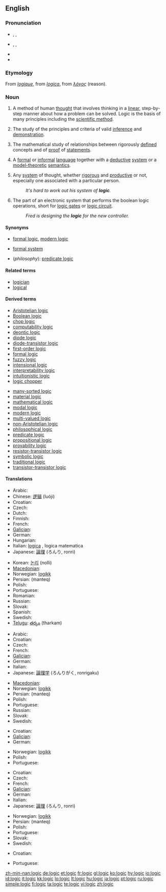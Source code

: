 {{wikipedia|dab=logic (disambiguation)|logic}}
==English==

===Pronunciation===
* {{a|RP}} {{enPR|lŏj'ĭk}}, {{IPA|/ˈlɒdʒɪk/}}, {{SAMPA|/"lQdZIk/}}
* {{a|US}} {{enPR|lŏj'ĭk}}, {{IPA|/ˈlɑːdʒɪk/}}, {{SAMPA|/"lA:dZIk/}}
* {{audio|en-us-logic.ogg|Audio (US)}}
* {{rhymes|ɒdʒɪk}}

===Etymology===
From {{etyl|fro}} ''[[logique#Old French|logique]]'', from {{etyl|la}} ''[[logica#Latin|logica]]'', from {{etyl|grc}} ''[[λόγος]]'' (reason).

===Noun===
{{wikipedia}}
{{en-noun|s|-}}

# {{uncountable}} A method of human [[thought]] that involves thinking in a [[linear]], step-by-step manner about how a problem can be solved. Logic is the basis of many principles including the [[scientific method]].
# {{context|philosophy|logic}} The study of the principles and criteria of valid [[inference]] and [[demonstration]].
# {{uncountable}} {{mathematics}} The mathematical study of relationships between rigorously [[define]]d concepts and of [[proof]] of [[statement]]s.
# {{countable}} {{mathematics}}  A [[formal]] or [[informal]] [[language]] together with a [[deductive]] [[system]] or a [[model theory|model-theoretic]] [[semantics]].
# {{uncountable}} Any [[system]] of thought, whether [[rigorous]] and [[productive]] or not, especially one associated with a particular person.
#: ''It's hard to work out his system of '''logic'''.''
# {{uncountable}} The part of an electronic system that performs the boolean logic operations, short for [[logic gate]]s or [[logic circuit]].
#: ''Fred is designing the '''logic''' for the new controller.''

====Synonyms====
* {{sense|mathematics, study}} [[formal logic]], [[modern logic]]
* {{sense|mathematics, system}} [[formal system]]
* (''philosophy''): [[predicate logic]]

====Related terms====
* [[logician]]
* [[logical]]

====Derived terms====
{{rel-top|Derived terms}}
* [[Aristotelian logic]]
* [[Boolean logic]]
* [[chop logic]]
* [[computability logic]]
* [[deontic logic]]
* [[diode logic]]
* [[diode-transistor logic]]
* [[first-order logic]]
* [[formal logic]]
* [[fuzzy logic]]
* [[intensional logic]]
* [[interpretability logic]]
* [[intuitionistic logic]]
* [[logic chopper]]
{{rel-mid}}
* [[many-sorted logic]]
* [[material logic]]
* [[mathematical logic]]
* [[modal logic]]
* [[modern logic]]
* [[multi-valued logic]]
* [[non-Aristotelian logic]]
* [[philosophical logic]]
* [[predicate logic]]
* [[propositional logic]]
* [[provability logic]]
* [[resistor-transistor logic]]
* [[symbolic logic]]
* [[traditional logic]]
* [[transistor-transistor logic]]
{{rel-bottom}}

====Translations====
{{trans-top|method of human thought}}
* Arabic: {{Arab|[[منطق]]}} {{IPAchar|(mánṭaq)}} {{m}}
* Chinese: [[逻辑]] (luóji)
* Croatian: {{t+|hr|logika|f|alt=lògika}}
* Czech: {{t-|cs|logika|f}}
* Dutch: {{t+|nl|logica|f}}
* Finnish: {{t+|fi|logiikka}}
* French: {{t+|fr|logique|f}}
* [[Galician]]: {{t+|gl|lóxica|f|xs=Galician}}
* German: {{t+|de|Logik|f}}
* Hungarian: {{t+|hu|logika}}
* Italian: [[logica#Italian|logica]] {{f}}, logica matematica {{f}}
* Japanese: [[論理]] (ろんり, ronri)
{{trans-mid}}
* Korean: [[논리]] (nolli)
* [[Macedonian]]: {{t|mk|логика|f|tr=lógika|sc=Cyrl}}
* Norwegian: [[logikk]] {{m}}
* Persian: {{fa-Arab|[[منطق]]}} (manteq)
* Polish: {{t-|pl|logika|f}}
* Portuguese: {{t+|pt|lógica|f}}
* Romanian: {{t|ro|logică|f}}
* Russian: {{t|ru|логика|f|tr=lógika|sc=Cyrl}}
* Slovak: {{t-|sk|logika|f}}
* Spanish: {{t+|es|lógica|f}}
* Swedish: {{t+|sv|logik|c}}
* [[Telugu]]: [[తర్కం]] (tharkam)
{{trans-bottom}}

{{trans-top|mathematical study}}
* Arabic: {{Arab|[[منطق]]}} {{IPAchar|(mánṭaq)}} {{m}}
* Croatian: {{t+|hr|logika|f|alt=lògika}}
* Czech: {{t-|cs|logika|f}}
* French: {{t+|fr|logique|f}}
* [[Galician]]: {{t+|gl|lóxica|f|xs=Galician}}
* German: {{t+|de|Logik|f}}
* Italian: {{t+|it|logica|f}}
* Japanese: [[論理学]] (ろんりがく, ronrigaku)
{{trans-mid}}
* [[Macedonian]]: {{t|mk|логика|f|tr=lógika|sc=Cyrl}}
* Norwegian: [[logikk]] {{m}}
* Persian: {{fa-Arab|[[منطق]]}} (manteq)
* Polish: {{t-|pl|logika|f}}
* Portuguese: {{t+|pt|lógica|f}}
* Russian: {{t|ru|логика|f|tr=lógika|sc=Cyrl}}
* Slovak: {{t-|sk|logika|f}}
* Swedish: {{t+|sv|logik|c}}
{{trans-bottom}}

{{trans-top|formal or informal language}}
* Croatian: {{t+|hr|logika|f|alt=lògika}}
* [[Galician]]: {{t+|gl|lóxica|f|xs=Galician}}
* German: {{t+|de|Logik|f}}
{{trans-mid}}
* Norwegian: [[logikk]] {{m}}
* Polish: {{t-|pl|logika|f}}
* Portuguese: {{t+|pt|lógica|f}}
{{trans-bottom}}

{{trans-top|any system of thought, irrespective of its rigor or productiveness}}
* Croatian: {{t+|hr|logika|f|alt=lògika}}
* Czech: {{t-|cs|logika|f}}
* French: {{t+|fr|logique|f}}
* [[Galician]]: {{t+|gl|lóxica|f|xs=Galician}}
* German: {{t+|de|Logik|f}}
* Italian: {{t+|it|logica|f}}
* Japanese: [[論理]] (ろんり, ronri)
{{trans-mid}}
* Norwegian: [[logikk]] {{m}}
* Persian: {{fa-Arab|[[منطق]]}} (manteq)
* Polish: {{t-|pl|logika|f}}
* Portuguese: {{t+|pt|lógica|f}}
* Slovak: {{t-|sk|logika|f}}
* Swedish: {{t+|sv|logik|c}}
{{trans-bottom}}

{{trans-top|part of an electronic system that performs the boolean logic operations}}
* Croatian: {{t+|hr|logika|f|alt=lògika}}
{{trans-mid}}
* Portuguese: {{t+|pt|lógica|f}}
{{trans-bottom}}

[[zh-min-nan:logic]]
[[de:logic]]
[[et:logic]]
[[fr:logic]]
[[gl:logic]]
[[ko:logic]]
[[hy:logic]]
[[io:logic]]
[[id:logic]]
[[it:logic]]
[[kk:logic]]
[[lo:logic]]
[[lt:logic]]
[[hu:logic]]
[[ja:logic]]
[[pt:logic]]
[[ru:logic]]
[[simple:logic]]
[[fi:logic]]
[[ta:logic]]
[[te:logic]]
[[vi:logic]]
[[zh:logic]]
